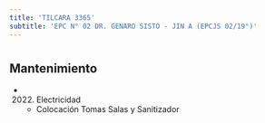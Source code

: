 ```yaml
---
title: 'TILCARA 3365'
subtitle: 'EPC N° 02 DR. GENARO SISTO - JIN A (EPCJS 02/19°)'
---
```


#


## Mantenimiento

*  (2022) Electricidad 
    + Colocación Tomas Salas y Sanitizador



